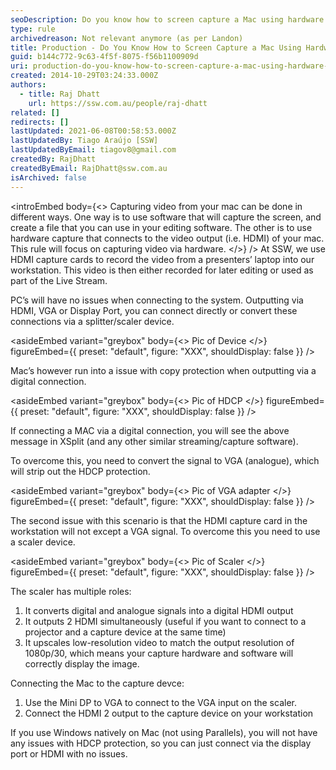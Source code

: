 ```yaml
---
seoDescription: Do you know how to screen capture a Mac using hardware capture? Learn how to overcome copy protection and connect your Mac to a scaler device for seamless recording.
type: rule
archivedreason: Not relevant anymore (as per Landon)
title: Production - Do You Know How to Screen Capture a Mac Using Hardware Capture?
guid: b144c772-9c63-4f5f-8075-f56b1100909d
uri: production-do-you-know-how-to-screen-capture-a-mac-using-hardware-capture
created: 2014-10-29T03:24:33.000Z
authors:
  - title: Raj Dhatt
    url: https://ssw.com.au/people/raj-dhatt
related: []
redirects: []
lastUpdated: 2021-06-08T00:58:53.000Z
lastUpdatedBy: Tiago Araújo [SSW]
lastUpdatedByEmail: tiagov8@gmail.com
createdBy: RajDhatt
createdByEmail: RajDhatt@ssw.com.au
isArchived: false
---
```


<introEmbed
  body={<>
Capturing video from your mac can be done in different ways. One way is to use software that will capture the screen, and create a file that you can use in your editing software. The other is to use hardware capture that connects to the video output (i.e. HDMI) of your mac. This rule will focus on capturing video via hardware.
  </>}
/>
At SSW, we use HDMI capture cards to record the video from a presenters’ laptop into our workstation. This video is then either recorded for later editing or used as part of the Live Stream.

PC’s will have no issues when connecting to the system. Outputting via HDMI, VGA or Display Port, you can connect directly or convert these connections via a splitter/scaler device.

<asideEmbed
  variant="greybox"
  body={<>
    Pic of Device
  </>}
  figureEmbed={{
    preset: "default",
    figure: "XXX",
    shouldDisplay: false
  }}
/>

Mac’s however run into a issue with copy protection when outputting via a digital connection.

<asideEmbed
  variant="greybox"
  body={<>
    Pic of HDCP
  </>}
  figureEmbed={{
    preset: "default",
    figure: "XXX",
    shouldDisplay: false
  }}
/>

If connecting a MAC via a digital connection, you will see the above message in XSplit (and any other similar streaming/capture software).

To overcome this, you need to convert the signal to VGA (analogue), which will strip out the HDCP protection.

<asideEmbed
  variant="greybox"
  body={<>
    Pic of VGA adapter
  </>}
  figureEmbed={{
    preset: "default",
    figure: "XXX",
    shouldDisplay: false
  }}
/>

The second issue with this scenario is that the HDMI capture card in the workstation will not except a VGA signal. To overcome this you need to use a scaler device.

<asideEmbed
  variant="greybox"
  body={<>
    Pic of Scaler
  </>}
  figureEmbed={{
    preset: "default",
    figure: "XXX",
    shouldDisplay: false
  }}
/>

The scaler has multiple roles:

1. It converts digital and analogue signals into a digital HDMI output
2. It outputs 2 HDMI simultaneously (useful if you want to connect to a projector and a capture device at the same time)
3. It upscales low-resolution video to match the output resolution of 1080p/30, which means your capture hardware and software will correctly display the image.

Connecting the Mac to the capture devce:

1. Use the Mini DP to VGA to connect to the VGA input on the scaler.
2. Connect the HDMI 2 output to the capture device on your workstation

If you use Windows natively on Mac (not using Parallels), you will not have any issues with HDCP protection, so you can just connect via the display port or HDMI with no issues.
